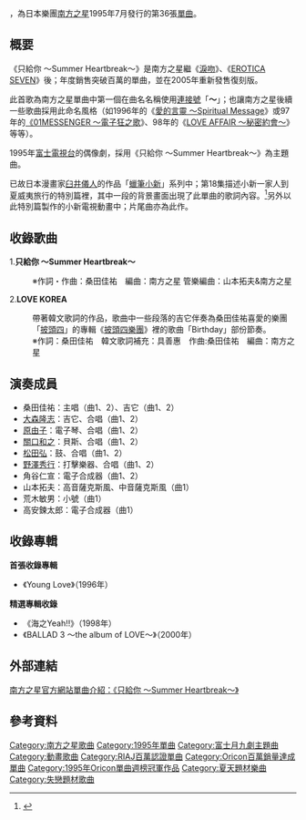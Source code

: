 {{noteTA
|1= zh-tw:披頭四; zh-hk:披頭四; zh-cn:披头士
}}
{{Infobox Single 
| Name        = 只給你 ～Summer Heartbreak～<br />{{lang|ja|あなただけを ～Summer Heartbreak～}} 
| Cover       = OnlyForYou SummerHeartBreak(Southern All Stars).jpg
| Artist      = [[南方之星|南方之星]] 
| Album       = [[Young_Love|Young Love]]
| Released    = 1995年7月17日
| Format      = 8cm[[CD|CD]]（1995）<br/>[[卡式錄音帶|卡式錄音帶]]（1995）<br/>12cmCD（2005）
| Recorded    = {{lang|ja|猫に小判STUDIO}}<br />[[Victor_TAISHITA|Victor TAISHITA]] 
| Genre       = [[J-POP|J-POP]]、[[搖滾樂|搖滾]]
| Length      = 9分58秒
| Label       = Victor TAISHITA
| Writer      = [[桑田佳祐|桑田佳祐]]
| Producer    = 南方之星
| Certification   = *百萬唱片
| Chart position  = *當週最高排行第1名 （[[Oricon公信榜|Oricon]]）<ref>{{Cite web |url= http://www.musictvprogram.com/corner-ranking-1995-7-31.html |title= 1993年7月31日日本單曲銷售排行前10名 |author= MusicTVProgram |date=  |publisher=  |language= ja |accessdate= 2011-06-14 |quote=  |archive-date= 2016-03-04 |archive-url= https://web.archive.org/web/20160304190835/http://www.musictvprogram.com/corner-ranking-1995-7-31.html |dead-url= no }}</ref>
*當週最高排行第1名 （[[COUNT_DOWN_TV|CD TV]]）
| Last single  = [[MANPY的G★SPOT|MANPY的G★SPOT]] <br />（1995年）
| This single  = '''只給你 ～Summer Heartbreak～''' <br />（1995年）
| Next single  = [[愛的言靈_～Spiritual_Message|愛的言靈 ～Spiritual_Message]] <br />（1996年）
}}
{{Sound sample box align right|音樂範例：}}
{{Listen
|lang=zh
|filename = OnlyForYou SummerHeartBreak(Southern All Stars).ogg 
|title="只給你 ～Summer Heartbreak～"
|description=《只給你 ～Summer Heartbreak～》南方之星的1995單曲音訊範例。
|format=[[Ogg|Ogg]]}}
{{sample box end}}
{{nihongo|《'''只給你 ～Summer Heartbreak～'''》|あなただけを ～Summer Heartbreak～}}，為日本樂團[[南方之星|南方之星]]1995年7月發行的第36張[[單曲|單曲]]。

== 概要 ==
《只給你 ～Summer Heartbreak～》是南方之星繼《[[淚吻|淚吻]]》、《[[EROTICA_SEVEN|EROTICA SEVEN]]》後；年度銷售突破百萬的單曲，並在2005年重新發售復刻版。

此首歌為南方之星單曲中第一個在曲名名稱使用[[連接號|連接號]]「'''～'''」；也讓南方之星後續一些歌曲採用此命名風格（如1996年的《[[愛的言靈_～Spiritual_Message|愛的言靈 ～Spiritual Message]]》或97年的[[《01MESSENGER_～電子狂之歌|《01MESSENGER ～電子狂之歌]]》、98年的《[[LOVE_AFFAIR_～秘密約會～|LOVE AFFAIR ～秘密約會～]]》等等）。

1995年[[富士電視台|富士電視台]]的偶像劇{{nihongo|《[[他日再相逢|他日再相逢]]》|いつかまた逢える}}，採用《只給你 ～Summer Heartbreak～》為主題曲。

已故日本漫畫家[[臼井儀人|臼井儀人]]的作品「[[蠟筆小新|蠟筆小新]]」系列中；第18集描述小新一家人到夏威夷旅行的特別篇裡，其中一段的背景畫面出現了此單曲的歌詞內容。<ref>{{cite book |title=蠟筆小新　Vol.18 |year=1998 |publisher=[[東立出版|東立出版]] |isbn=957-34-5775-X |pages= 113頁 }}</ref>另外以此特別篇製作的小新電視動畫{{nihongo|《蠟筆小新夏威夷特集》|クレヨンしんちゃん・ハワイスペシャル}}中；片尾曲亦為此作。

== 收錄歌曲 ==
1.'''只給你 ～Summer Heartbreak～'''
:※作詞・作曲：桑田佳祐　編曲：南方之星 管樂編曲：山本拓夫&南方之星

2.'''LOVE KOREA'''
:帶著韓文歌詞的作品，歌曲中一些段落的吉它伴奏為桑田佳祐喜愛的樂團「[[披頭四|披頭四]]」的專輯《[[The_Beatles_(專輯)|披頭四樂團]]》裡的歌曲「Birthday」部份節奏。
:※作詞：桑田佳祐　韓文歌詞補充：具善惠　作曲:桑田佳祐　編曲：南方之星

== 演奏成員 ==
*桑田佳祐：主唱（曲1、2）、吉它（曲1、2）
*[[大森隆志|大森隆志]]：吉它、合唱（曲1、2）
*[[原由子|原由子]]：電子琴、合唱（曲1、2）
*[[關口和之|關口和之]]：貝斯、合唱（曲1、2）
*[[松田弘|松田弘]]：鼓、合唱（曲1、2）
*[[野澤秀行|野澤秀行]]：打擊樂器、合唱（曲1、2）
*角谷仁宣：電子合成器（曲1、2）
*山本拓夫：高音薩克斯風、中音薩克斯風（曲1）
*荒木敏男：小號（曲1）
*高安鍊太郎：電子合成器（曲1）

== 收錄專輯 ==
'''首張收錄專輯'''
*《Young Love》（1996年）

'''精選專輯收錄'''
*《海之Yeah!!》（1998年）
*《BALLAD 3 ～the album of LOVE～》（2000年）

== 外部連結 ==
{{ja}}[http://www.sas-fan.net/discography/items/VICL-36036.html 南方之星官方網站單曲介紹：《只給你 ～Summer Heartbreak～》] {{Wayback|url=http://www.sas-fan.net/discography/items/VICL-36036.html |date=20120229143045 }}

== 參考資料 ==
{{reflist}}

{{Southern All Stars}}

{{DEFAULTSORT:Anata Dake o Summer Heartbreak}}
[[Category:南方之星歌曲|Category:南方之星歌曲]]
[[Category:1995年單曲|Category:1995年單曲]]
[[Category:富士月九劇主題曲|Category:富士月九劇主題曲]]
[[Category:動畫歌曲|Category:動畫歌曲]]
[[Category:RIAJ百萬認證單曲|Category:RIAJ百萬認證單曲]]
[[Category:Oricon百萬銷量達成單曲|Category:Oricon百萬銷量達成單曲]]
[[Category:1995年Oricon單曲週榜冠軍作品|Category:1995年Oricon單曲週榜冠軍作品]]
[[Category:夏天題材樂曲|Category:夏天題材樂曲]]
[[Category:失戀題材歌曲|Category:失戀題材歌曲]]